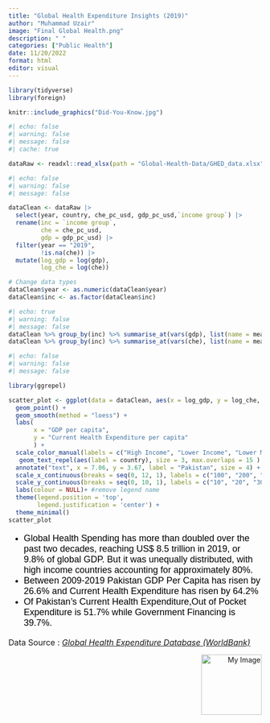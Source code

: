 ```yaml
---
title: "Global Health Expenditure Insights (2019)"
author: "Muhammad Uzair"
image: "Final Global Health.png"
description: " "
categories: ["Public Health"]
date: 11/20/2022
format: html
editor: visual
---
```


```r
library(tidyverse)
library(foreign)
```

```r
knitr::include_graphics("Did-You-Know.jpg")
```

```r
#| echo: false
#| warning: false
#| message: false
#| cache: true

dataRaw <- readxl::read_xlsx(path = "Global-Health-Data/GHED_data.xlsx", sheet = 1)
```

```r
#| echo: false
#| warning: false
#| message: false

dataClean <- dataRaw |>
  select(year, country, che_pc_usd, gdp_pc_usd,`income group`) |>
  rename(inc = `income group`, 
         che = che_pc_usd,
         gdp = gdp_pc_usd) |>
  filter(year == "2019",
         !is.na(che)) |>
  mutate(log_gdp = log(gdp),
         log_che = log(che))

# Change data types
dataClean$year <- as.numeric(dataClean$year)
dataClean$inc <- as.factor(dataClean$inc)

```

```r
#| echo: true
#| warning: false
#| message: false
dataClean %>% group_by(inc) %>% summarise_at(vars(gdp), list(name = mean))
dataClean %>% group_by(inc) %>% summarise_at(vars(che), list(name = mean))
```

```r
#| echo: false
#| warning: false
#| message: false

library(ggrepel)

scatter_plot <- ggplot(data = dataClean, aes(x = log_gdp, y = log_che, color = inc)) + 
  geom_point() +
  geom_smooth(method = "loess") +
  labs(
       x = "GDP per capita",
       y = "Current Health Expenditure per capita"
       ) +
  scale_color_manual(labels = c("High Income", "Lower Income", "Lower Middle Income", "Upper Middle Income"), values = c("blue", "red", "#00BFC4", "purple")) +
   geom_text_repel(aes(label = country), size = 3, max.overlaps = 15 ) +
  annotate("text", x = 7.06, y = 3.67, label = "Pakistan", size = 4) +
  scale_x_continuous(breaks = seq(0, 12, 1), labels = c("100", "200", "300", "400", "450","475","500","1000","3000","7000","21000","60000","180000"))+
  scale_y_continuous(breaks = seq(0, 10, 1), labels = c("10", "20", "30", "40", "55","150", "396","1090","3050","8000", "10000")) +
  labs(colour = NULL)+ #remove legend name
  theme(legend.position = 'top',
        legend.justification = 'center') +
  theme_minimal()
scatter_plot
```

<font size="4" face = "arial" color = "black">

-   Global Health Spending has more than doubled over the past two decades, reaching US\$ 8.5 trillion in 2019, or 9.8% of global GDP. But it was unequally distributed, with high income countries accounting for approximately 80%.\
-   Between 2009-2019 Pakistan GDP Per Capita has risen by 26.6% and Current Health Expenditure has risen by 64.2%
-   Of Pakistan's Current Health Expenditure,Out of Pocket Expenditure is 51.7% while Government Financing is 39.7%.

</font>

<font size = "3"> Data Source : [*Global Health Expenditure Database (WorldBank)*](https://apps.who.int/nha/database) </font>

::: {style="text-align: right;"}
<img src="Final-Logo.png" alt="My Image" width="120"/>
:::

